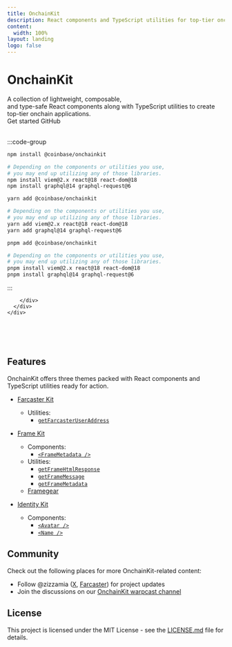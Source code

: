 ```yaml
---
title: OnchainKit
description: React components and TypeScript utilities for top-tier onchain apps.
content:
  width: 100%
layout: landing
logo: false
---
```



<div className="max-w-[1120px] mx-auto vp-doc relative px-[24px] mb-[96px] mt-[32px] md:px-0 md:mb-[64px]">
  <div className="pt-[48px] max-sm:pt-0">
    <div className="max-sm:px-0 flex justify-between z-0 max-md:justify-center">
      <div className="space-y-8 max-w-[500px] flex flex-col items-start max-md:items-center">
        <h1 className="text-center text-6xl font-medium text-white no-underline">OnchainKit</h1>
        <div className="font-regular text-[21px] max-sm:text-[18px] text-[#919193] max-md:text-center">
          A collection of <span className="text-black dark:text-white">lightweight</span>, 
          <span className="text-black dark:text-white">composable</span>,<br />
          and <span className="text-black dark:text-white">type-safe</span> React components 
          along with TypeScript utilities to create top-tier onchain applications.
        </div>
        <div className="flex justify-center space-x-2">
          <HomePage.Button href="/getting-started" variant="accent">Get started</HomePage.Button>
          <HomePage.Button href="https://github.com/coinbase/onchainkit">GitHub</HomePage.Button>
        </div>
      </div>
      <br />
      <div className="flex flex-col justify-between w-[500px] space-y-10 max-lg:w-[300px] max-md:hidden">
        <div id="home-install" className="h-full">

:::code-group

```bash [npm]
npm install @coinbase/onchainkit

# Depending on the components or utilities you use,
# you may end up utilizing any of those libraries.
npm install viem@2.x react@18 react-dom@18
npm install graphql@14 graphql-request@6
```

```bash [yarn]
yarn add @coinbase/onchainkit

# Depending on the components or utilities you use,
# you may end up utilizing any of those libraries.
yarn add viem@2.x react@18 react-dom@18
yarn add graphql@14 graphql-request@6
```

```bash [pnpm]
pnpm add @coinbase/onchainkit

# Depending on the components or utilities you use,
# you may end up utilizing any of those libraries.
pnpm install viem@2.x react@18 react-dom@18
pnpm install graphql@14 graphql-request@6
```

:::

        </div>
      </div>
    </div>

  </div>
</div>

<br />
<br />
<br />

<article className="vocs_Content max-w-3xl mt-[-80px] mx-auto">

# Features

OnchainKit offers three themes packed with React components and TypeScript utilities ready for action.

- [Farcaster Kit](/farcasterkit/introduction)
  - Utilities:
    - [`getFarcasterUserAddress`](/farcasterkit/get-farcaster-user-address)
- [Frame Kit](/framekit/introduction)

  - Components:
    - [`<FrameMetadata />`](/framekit/frame-metadata)
  - Utilities:
    - [`getFrameHtmlResponse`](/framekit/get-frame-html-response)
    - [`getFrameMessage`](/framekit/get-frame-message)
    - [`getFrameMetadata`](/framekit/get-frame-metadata)
  - [Framegear](/framekit/framegear)

- [Identity Kit](/identitykit/introduction)
  - Components:
    - [`<Avatar />`](/identitykit/avatar)
    - [`<Name />`](/identitykit/name)

# Community

Check out the following places for more OnchainKit-related content:

- Follow @zizzamia ([X](https://twitter.com/zizzamia), [Farcaster](https://warpcast.com/zizzamia)) for project updates
- Join the discussions on our [OnchainKit warpcast channel](https://warpcast.com/~/channel/onchainkit)

# License

This project is licensed under the MIT License - see the [LICENSE.md](https://github.com/coinbase/onchainkit/blob/main/LICENSE.md) file for details.

</article>
